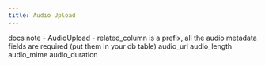 ```yaml
---
title: Audio Upload
---
```


docs note - AudioUpload - related_column is a prefix, all the audio metadata fields are required (put them in your db table)
audio_url
audio_length
audio_mime
audio_duration